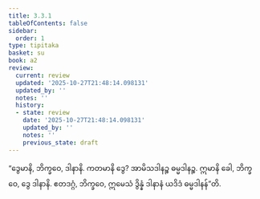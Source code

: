 ```yaml
---
title: 3.3.1
tableOfContents: false
sidebar:
  order: 1
type: tipitaka
basket: su
book: a2
review:
  current: review
  updated: '2025-10-27T21:48:14.098131'
  updated_by: ''
  notes: ''
  history:
  - state: review
    date: '2025-10-27T21:48:14.098131'
    updated_by: ''
    notes: ''
    previous_state: draft
---
```



<ReviewStatus review={frontmatter.review} showDetails={true} />

<HypothesisAnnotation frontmatter={frontmatter} />

<DynamicBreadcrumb />

<Division number="142" book="a2" e="ch" v="15" p="90">

<Paragraph number="233" book="a2">
“ဒွေမာနိ, ဘိက္ခဝေ, ဒါနာနိ. ကတမာနိ ဒွေ? အာမိသဒါနဉ္စ ဓမ္မဒါနဉ္စ. ဣမာနိ ခေါ, ဘိက္ခဝေ, ဒွေ ဒါနာနိ. ဧတဒဂ္ဂံ, ဘိက္ခဝေ, ဣမေသံ ဒွိန္နံ ဒါနာနံ ယဒိဒံ ဓမ္မဒါနန်”တိ.
</Paragraph>
</Division>